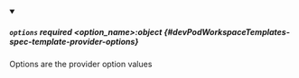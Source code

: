 


<details className="config-field" data-expandable="true" open>
<summary>

##### `options` <span className="config-field-required" data-required="false">required</span> <span className="config-field-type">&lt;option_name&gt;:object</span> <span className="config-field-default"></span> <span className="config-field-enum"></span> {#devPodWorkspaceTemplates-spec-template-provider-options}

Options are the provider option values

</summary>

<PartialOptionsreference />


</details>
